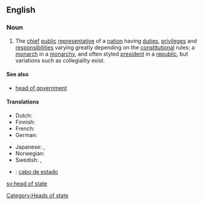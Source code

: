 ==English==

===Noun===
{{wikipedia}}
{{en-noun|sg=[[head]] [[of]] [[state]]|pl=heads of state}}

# The [[chief]] [[public]] [[representative]] of a [[nation]] having [[duties]], [[privilege]]s and [[responsibilities]] varying greatly depending on the [[constitution]]al rules; a [[monarch]] in a [[monarchy]], and often styled [[president]] in a [[republic]], but variations such as collegiality exist.

====See also====
* [[head of government]]

====Translations====
{{trans-top|the chief public representative of a nation}}
* Dutch: {{t+|nl|staatshoofd|n}}
* Finnish: {{t-|fi|valtionpäämies}}
* French: {{t|fr|chef d'état|m}}
* German: {{t|de|Staatsoberhaupt|n}}
{{trans-mid}}
* Japanese: {{t-|ja|国家元首|tr=kokkagenshu|sc=Jpan}}, {{t+|ja|元首|tr=genshu|sc=Jpan}}
* Norwegian: {{t|no|statsoverhode|n}}
* Swedish: {{t+|sv|statschef|c}}, {{t-|sv|statsöverhuvud|n}}
{{trans-bottom}}

{{checktrans-top}}
* {{ttbc|Spanish}}: [[cabo de estado]] {{m}}
{{checktrans-bottom}}

[[Category:Heads of state]]

[[sv:head of state]]